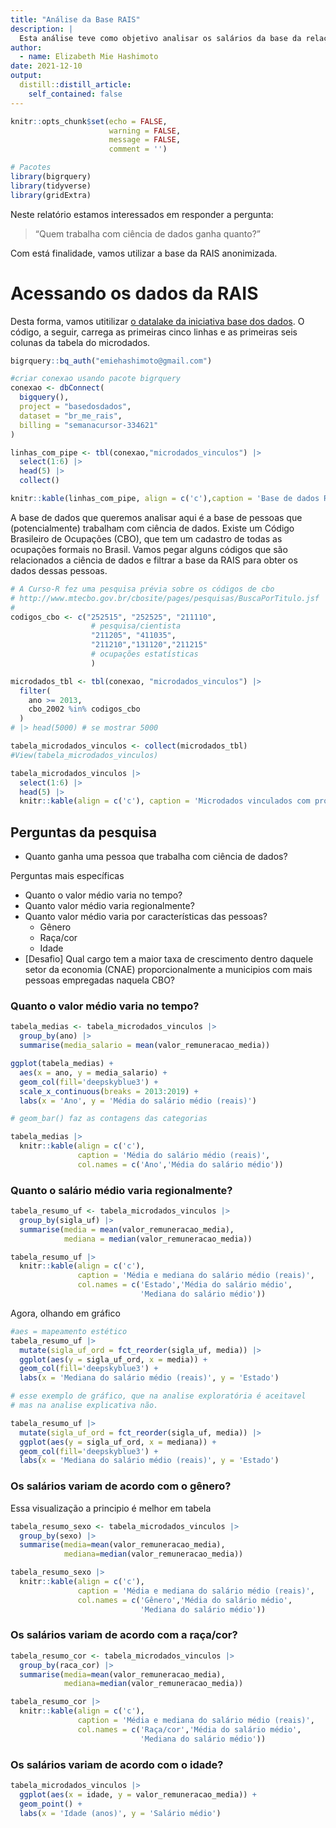 ```yaml
---
title: "Análise da Base RAIS"
description: |
  Esta análise teve como objetivo analisar os salários da base da relação anual de informações sociais (RAIS). Este projeto foi feito na Semana *Data Science* na Prática da Curso-R.
author:
  - name: Elizabeth Mie Hashimoto
date: 2021-12-10
output:
  distill::distill_article:
    self_contained: false
---
```



```r
knitr::opts_chunk$set(echo = FALSE,
                      warning = FALSE,
                      message = FALSE,
                      comment = '')
```

```r
# Pacotes
library(bigrquery)
library(tidyverse)
library(gridExtra)
```

<!--Este é o meu **primeiro projeto** no portfolio.-->

Neste relatório estamos interessados em responder a pergunta:

> "Quem trabalha com ciência de dados ganha quanto?"

Com está finalidade, vamos utilizar a base da RAIS anonimizada.

# Acessando os dados da RAIS

Desta forma, vamos utitilizar [o datalake da iniciativa base dos dados](https://basedosdados.org/). O código, a seguir, carrega as primeiras cinco linhas e as primeiras seis colunas da tabela do microdados.

```r
bigrquery::bq_auth("emiehashimoto@gmail.com")

#criar conexao usando pacote bigrquery
conexao <- dbConnect( 
  bigquery(), 
  project = "basedosdados", 
  dataset = "br_me_rais", 
  billing = "semanacursor-334621"
)
```

```r
linhas_com_pipe <- tbl(conexao,"microdados_vinculos") |> 
  select(1:6) |> 
  head(5) |> 
  collect()

knitr::kable(linhas_com_pipe, align = c('c'),caption = 'Base de dados RAIS')
```

A base de dados que queremos analisar aqui é a base de pessoas que (potencialmente) trabalham com ciência de dados. Existe um Código Brasileiro de Ocupações (CBO), que tem um cadastro de todas as ocupações formais no Brasil. Vamos pegar alguns códigos que são relacionados a ciência de dados e filtrar a base da RAIS para obter os dados dessas pessoas.



```r
# A Curso-R fez uma pesquisa prévia sobre os códigos de cbo
# http://www.mtecbo.gov.br/cbosite/pages/pesquisas/BuscaPorTitulo.jsf
#
codigos_cbo <- c("252515", "252525", "211110", 
                  # pesquisa/cientista 
                  "211205", "411035",
                  "211210","131120","211215" 
                  # ocupações estatísticas
                  )

microdados_tbl <- tbl(conexao, "microdados_vinculos") |> 
  filter(
    ano >= 2013,
    cbo_2002 %in% codigos_cbo
  ) 
# |> head(5000) # se mostrar 5000

tabela_microdados_vinculos <- collect(microdados_tbl)
#View(tabela_microdados_vinculos)
```

```r
tabela_microdados_vinculos |> 
  select(1:6) |> 
  head(5) |> 
  knitr::kable(align = c('c'), caption = 'Microdados vinculados com profissionais de ciência de dados')
```

## Perguntas da pesquisa

- Quanto ganha uma pessoa que trabalha com ciência de dados?

Perguntas mais específicas

- Quanto o valor médio varia no tempo?
- Quanto valor médio varia regionalmente?
- Quanto valor médio varia por características das pessoas?
    - Gênero
    - Raça/cor
    - Idade

- [Desafio] Qual cargo tem a maior taxa de crescimento dentro daquele setor da economia (CNAE) proporcionalmente a municipios com mais pessoas empregadas naquela CBO?

### Quanto o valor médio varia no tempo?

```r
tabela_medias <- tabela_microdados_vinculos |> 
  group_by(ano) |> 
  summarise(media_salario = mean(valor_remuneracao_media)) 

ggplot(tabela_medias) +
  aes(x = ano, y = media_salario) +
  geom_col(fill='deepskyblue3') +
  scale_x_continuous(breaks = 2013:2019) +
  labs(x = 'Ano', y = 'Média do salário médio (reais)')

# geom_bar() faz as contagens das categorias
```

```r
tabela_medias |> 
  knitr::kable(align = c('c'), 
               caption = 'Média do salário médio (reais)',
               col.names = c('Ano','Média do salário médio'))
```

### Quanto o salário médio varia regionalmente?

```r
tabela_resumo_uf <- tabela_microdados_vinculos |> 
  group_by(sigla_uf) |> 
  summarise(media = mean(valor_remuneracao_media),
            mediana = median(valor_remuneracao_media))
```

```r
tabela_resumo_uf |> 
  knitr::kable(align = c('c'), 
               caption = 'Média e mediana do salário médio (reais)',
               col.names = c('Estado','Média do salário médio',
                             'Mediana do salário médio'))
```


Agora, olhando em gráfico

```r
#aes = mapeamento estético
tabela_resumo_uf |> 
  mutate(sigla_uf_ord = fct_reorder(sigla_uf, media)) |> 
  ggplot(aes(y = sigla_uf_ord, x = media)) + 
  geom_col(fill='deepskyblue3') +
  labs(x = 'Mediana do salário médio (reais)', y = 'Estado')

# esse exemplo de gráfico, que na analise exploratória é aceitavel
# mas na analise explicativa não.
```


```r
tabela_resumo_uf |> 
  mutate(sigla_uf_ord = fct_reorder(sigla_uf, media)) |> 
  ggplot(aes(y = sigla_uf_ord, x = mediana)) + 
  geom_col(fill='deepskyblue3') +
  labs(x = 'Mediana do salário médio (reais)', y = 'Estado')
```

### Os salários variam de acordo com o gênero?

Essa visualização a principio é melhor  em tabela

```r
tabela_resumo_sexo <- tabela_microdados_vinculos |> 
  group_by(sexo) |> 
  summarise(media=mean(valor_remuneracao_media),
            mediana=median(valor_remuneracao_media))
```

```r
tabela_resumo_sexo |> 
  knitr::kable(align = c('c'), 
               caption = 'Média e mediana do salário médio (reais)',
               col.names = c('Gênero','Média do salário médio',
                             'Mediana do salário médio'))
```

### Os salários variam de acordo com a raça/cor?

```r
tabela_resumo_cor <- tabela_microdados_vinculos |> 
  group_by(raca_cor) |> 
  summarise(media=mean(valor_remuneracao_media),
            mediana=median(valor_remuneracao_media))
```

```r
tabela_resumo_cor |> 
  knitr::kable(align = c('c'), 
               caption = 'Média e mediana do salário médio (reais)',
               col.names = c('Raça/cor','Média do salário médio',
                             'Mediana do salário médio'))
```

### Os salários variam de acordo com o idade?

```r
tabela_microdados_vinculos |> 
  ggplot(aes(x = idade, y = valor_remuneracao_media)) +
  geom_point() +
  labs(x = 'Idade (anos)', y = 'Salário médio')
```

